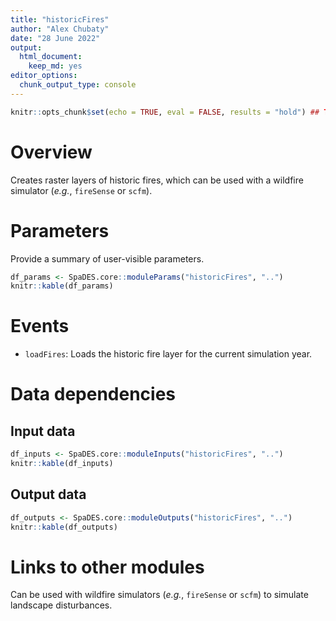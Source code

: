 ```yaml
---
title: "historicFires"
author: "Alex Chubaty"
date: "28 June 2022"
output:
  html_document:
    keep_md: yes
editor_options:
  chunk_output_type: console
---
```


```r
knitr::opts_chunk$set(echo = TRUE, eval = FALSE, results = "hold") ## TODO: use 'eval = TRUE'
```

# Overview

Creates raster layers of historic fires, which can be used with a wildfire simulator (*e.g.*, `fireSense` or `scfm`).

# Parameters

Provide a summary of user-visible parameters.

```r
df_params <- SpaDES.core::moduleParams("historicFires", "..")
knitr::kable(df_params)
```

# Events

- `loadFires`: Loads the historic fire layer for the current simulation year.

# Data dependencies

## Input data

```r
df_inputs <- SpaDES.core::moduleInputs("historicFires", "..")
knitr::kable(df_inputs)
```

## Output data

```r
df_outputs <- SpaDES.core::moduleOutputs("historicFires", "..")
knitr::kable(df_outputs)
```

# Links to other modules

Can be used with wildfire simulators (*e.g.*, `fireSense` or `scfm`) to simulate landscape disturbances.
